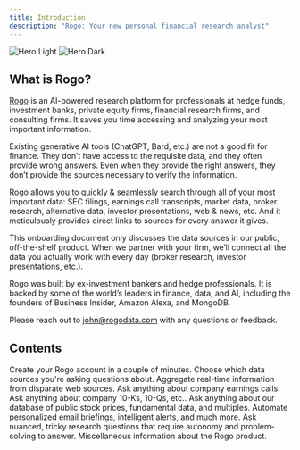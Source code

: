 ```yaml
---
title: Introduction
description: "Rogo: Your new personal financial research analyst"
---
```


<img
  className="block dark:hidden"
  src="/images/hero-light.svg"
  alt="Hero Light"
/>
<img
  className="hidden dark:block"
  src="/images/hero-dark.svg"
  alt="Hero Dark"
/>

## What is Rogo?

[Rogo](https://tryrogo.com/) is an AI-powered research platform for professionals at hedge funds, investment banks, private equity firms, financial research firms, and consulting firms. It saves you time accessing and analyzing your most important information.

Existing generative AI tools (ChatGPT, Bard, etc.) are not a good fit for finance. They don’t have access to the requisite data, and they often provide wrong answers. Even when they provide the right answers, they don’t provide the sources necessary to verify the information.

Rogo allows you to quickly & seamlessly search through all of your most important data: SEC filings, earnings call transcripts, market data, broker research, alternative data, investor presentations, web & news, etc. And it meticulously provides direct links to sources for every answer it gives. 

This onboarding document only discusses the data sources in our public, off-the-shelf product. When we partner with your firm, we’ll connect all the data you actually work with every day (broker research, investor presentations, etc.).

Rogo was built by ex-investment bankers and hedge professionals. It is backed by some of the world’s leaders in finance, data, and AI, including the founders of Business Insider, Amazon Alexa, and MongoDB.

Please reach out to [john@rogodata.com](mailto:john@rogodata.com) with any questions or feedback.

## Contents

<CardGroup cols={2}>
  <Card
    title="Creating an Account"
    icon="palette"
    href="https://mintlify.com/docs/settings/global"
  >
    Create your Rogo account in a couple of minutes.
  </Card>
  <Card
    title="Selecting a Data Source"
    icon="code"
    href="https://mintlify.com/docs/api-playground/openapi"
  >
    Choose which data sources you're asking questions about.
  </Card>
  <Card
    title="Searching on Web"
    icon="screwdriver-wrench"
    href="https://mintlify.com/docs/components/accordion"
  >
    Aggregate real-time information from disparate web sources.
  </Card>
  <Card
    title="Searching on Earnings Call Transcripts"
    icon="stars"
    href="https://mintlify.com/showcase"
  >
    Ask anything about company earnings calls.
  </Card>
  <Card
    title="Searching on SEC Filings"
    icon="stars"
    href="https://mintlify.com/showcase"
  >
    Ask anything about company 10-Ks, 10-Qs, etc..
  </Card>
  <Card
    title="Searching on Financial Data"
    icon="stars"
    href="https://mintlify.com/showcase"
  >
    Ask anything about our database of public stock prices, fundamental data, and multiples.
  </Card>
  <Card
    title="Automated Workflows"
    icon="stars"
    href="https://mintlify.com/showcase"
  >
    Automate personalized email briefings, intelligent alerts, and much more.
  </Card>
  <Card
    title="Deep Research"
    icon="stars"
    href="https://mintlify.com/showcase"
  >
    Ask nuanced, tricky research questions that require autonomy and problem-solving to answer.
  </Card>
  <Card
    title="FAQs"
    icon="stars"
    href="https://mintlify.com/showcase"
  >
    Miscellaneous information about the Rogo product.
  </Card>
</CardGroup>
